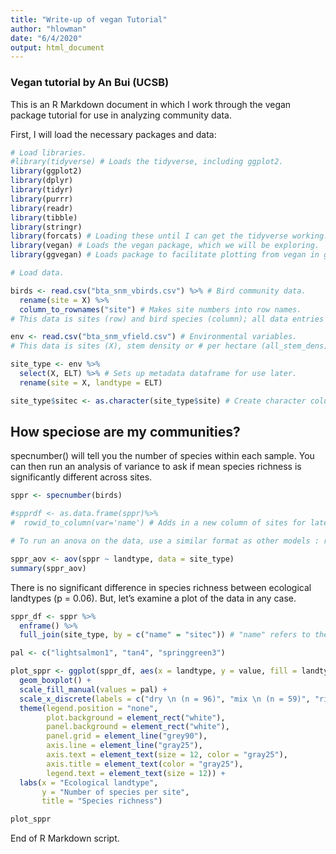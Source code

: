 ```yaml
---
title: "Write-up of vegan Tutorial"
author: "hlowman"
date: "6/4/2020"
output: html_document
---
```


### Vegan tutorial by An Bui (UCSB)

This is an R Markdown document in which I work through the vegan package tutorial for use in analyzing community data.

First, I will load the necessary packages and data:

```r

# Load libraries.
#library(tidyverse) # Loads the tidyverse, including ggplot2.
library(ggplot2)
library(dplyr)
library(tidyr)
library(purrr)
library(readr)
library(tibble)
library(stringr)
library(forcats) # Loading these until I can get the tidyverse working...
library(vegan) # Loads the vegan package, which we will be exploring.
library(ggvegan) # Loads package to facilitate plotting from vegan in ggplot2.

# Load data.

birds <- read.csv("bta_snm_vbirds.csv") %>% # Bird community data.
  rename(site = X) %>%
  column_to_rownames("site") # Makes site numbers into row names.
# This data is sites (row) and bird species (column); all data entries are counts.

env <- read.csv("bta_snm_vfield.csv") # Environmental variables.
# This data is sites (X), stem density or # per hectare (all_stem_dens),  large stem basal area (big_stem_bas), percent canopy cover (can_cov_meas), mean canopy height (can_heig_mea), and ecological landtype (ELT).

site_type <- env %>% 
  select(X, ELT) %>% # Sets up metadata dataframe for use later.
  rename(site = X, landtype = ELT)

site_type$sitec <- as.character(site_type$site) # Create character column, otherwise below will not work.

```

## How speciose are my communities?

specnumber() will tell you the number of species within each sample. You can then run an analysis of variance to ask if mean species richness is significantly different across sites.

```r

sppr <- specnumber(birds) 

#spprdf <- as.data.frame(sppr)%>%
#  rowid_to_column(var='name') # Adds in a new column of sites for later use.

# To run an anova on the data, use a similar format as other models : response ~ dependent, data = environmental grouping

sppr_aov <- aov(sppr ~ landtype, data = site_type)
summary(sppr_aov)

```

There is no significant difference in species richness between ecological landtypes (p = 0.06). But, let's examine a plot of the data in any case.

```r

sppr_df <- sppr %>% 
  enframe() %>% 
  full_join(site_type, by = c("name" = "sitec")) # "name" refers to the hidden column of characters numbering each of the sppr dataset values.

pal <- c("lightsalmon1", "tan4", "springgreen3")

plot_sppr <- ggplot(sppr_df, aes(x = landtype, y = value, fill = landtype)) +
  geom_boxplot() +
  scale_fill_manual(values = pal) +
  scale_x_discrete(labels = c("dry \n (n = 96)", "mix \n (n = 59)", "riparian \n (n = 55)")) +
  theme(legend.position = "none",
        plot.background = element_rect("white"),
        panel.background = element_rect("white"),
        panel.grid = element_line("grey90"),
        axis.line = element_line("gray25"),
        axis.text = element_text(size = 12, color = "gray25"),
        axis.title = element_text(color = "gray25"),
        legend.text = element_text(size = 12)) + 
  labs(x = "Ecological landtype",
       y = "Number of species per site",
       title = "Species richness")

plot_sppr

```


End of R Markdown script.
